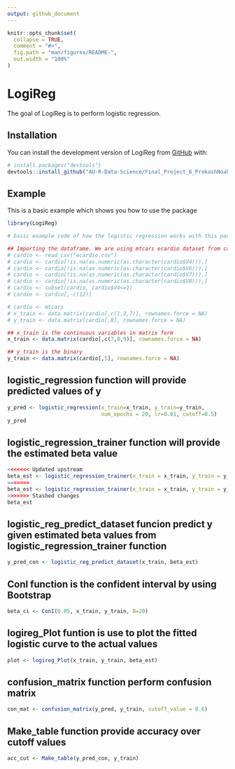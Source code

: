```yaml
---
output: github_document
---
```


<!-- README.md is generated from README.Rmd. Please edit that file -->

```r
knitr::opts_chunk$set(
  collapse = TRUE,
  comment = "#>",
  fig.path = "man/figures/README-",
  out.width = "100%"
)
```

# LogiReg

<!-- badges: start -->
<!-- badges: end -->

The goal of LogiReg is to perform logistic regression. 

## Installation

You can install the development version of LogiReg from [GitHub](https://github.com/) with:

``` r
# install.packages("devtools")
devtools::install_github("AU-R-Data-Science/Final_Project_6_ProkashNoahShangjia")
```

## Example

This is a basic example which shows you how to use the package 

```r
library(LogiReg)

# basic example code of how the logistic regression works with this package

## Importing the dataframe. We are using mtcars ecardio dataset from canvas for example. 
# cardio <- read_csv("ecardio.csv")
# cardio <- cardio[!is.na(as.numeric(as.character(cardio$V4))),]
# cardio <- cardio[!is.na(as.numeric(as.character(cardio$V6))),]
# cardio <- cardio[!is.na(as.numeric(as.character(cardio$V7))),]
# cardio <- cardio[!is.na(as.numeric(as.character(cardio$V8))),]
# cardio <- subset(cardio, cardio$V4<=1)
# cardio <- cardio[,-c(12)]

# cardio <- mtcars
# x_train <- data.matrix(cardio[,c(1,3,7)], rownames.force = NA)
# y_train <- data.matrix(cardio[,8], rownames.force = NA)

## x_train is the continuous variables in matrix form
x_train <- data.matrix(cardio[,c(7,8,9)], rownames.force = NA)

## y_train is the binary
y_train <- data.matrix(cardio[,5], rownames.force = NA)
```


## logistic_regression function will provide predicted values of y

```r
y_pred <- logistic_regression(x_train=x_train, y_train=y_train, 
                              num_epochs = 20, lr=0.01, cutoff=0.5)
y_pred
```

## logistic_regression_trainer function will provide the estimated beta value

```r
<<<<<<< Updated upstream
beta_est <- logistic_regression_trainer(x_train = x_train, y_train = y_train,num_epochs = 100, lr=0.1)
=======
beta_est <- logistic_regression_trainer(x_train = x_train, y_train = y_train, num_epochs = 203, lr=0.01)
>>>>>>> Stashed changes
beta_est
```

## logistic_reg_predict_dataset funcion predict y given estimated beta values from logistic_regression_trainer function

```r
y_pred_con <- logistic_reg_predict_dataset(x_train, beta_est)
```


## ConI function is the confident interval by using Bootstrap

```r
beta_ci <- ConI(0.05, x_train, y_train, B=20)
```


## logireg_Plot funtion is use to plot the fitted logistic curve to the actual values

```r
plot <- logireg_Plot(x_train, y_train, beta_est)
```


## confusion_matrix function perform confusion matrix

```r
con_mat <- confusion_matrix(y_pred, y_train, cutoff_value = 0.6)
```


## Make_table function provide accuracy over cutoff values

```r
acc_cut <- Make_table(y_pred_con, y_train)
```


























